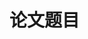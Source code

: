 # 论文题目 {#thesisname .unnumbered}

\thispagestyle{empty}

\begin{flushleft}
\hspace{0.5cm}\makebox[0.18\textwidth][s]{\zihao{4}\songti 中图分类号:}\underline{\makebox[0.2\textwidth][c]{}}
\hspace{1cm}
\hspace{0.5cm}\makebox[0.15\textwidth][s]{\zihao{4}\songti 单位代码:}\underline{\makebox[0.2\textwidth][c]{}}
\vspace{0.2cm}\\
\hspace{0.5cm}\makebox[0.18\textwidth][s]{\zihao{4}\songti 密级:}\underline{\makebox[0.2\textwidth][c]{}}
\end{flushleft}

\vspace{2cm}

\begin{center}
{\heiti\zihao{-1}硕~ 士~ 学~ 位~ 论~ 文}\\
\end{center}

\vspace{1.0cm}

\begin{flushleft}
\hspace{0.5cm}\songti\zihao{4}中文题目:\underline{\makebox[0.75\textwidth][c]{\kaishu\zihao{4} 空间广义线性混合效应模型及其应用}} \\
\vspace{0.3cm}
\hspace{0.5cm}\songti\zihao{4}英文题目:\underline{\makebox[0.75\textwidth][c]{\zihao{4}Spatial Generalized Linear Mixed Models and }}\\
\vspace{0.3cm}
\hspace{2.5cm}\underline{\makebox[0.75\textwidth][c]{\zihao{4}Its Applications}}
\end{flushleft}

\vspace*{2.9cm}

\begin{flushleft}
\hspace{0.5cm}\makebox[0.13\textwidth][s]{\songti\zihao{4}作者}：\underline{\makebox[0.2\textwidth][c]{\kaishu\zihao{4} 黄湘云}}
\hspace{2.3cm}\makebox[0.13\textwidth][s]{\songti\zihao{4}学号}：\underline{\makebox[0.28\textwidth][c]{\kaishu\zihao{4} TSP150701029}}\\
\vspace{0.6cm}

\hspace{0.5cm}\makebox[0.13\textwidth][s]{\songti\zihao{4}学科专业}：\underline{\makebox[0.2\textwidth][c]{\kaishu\zihao{4} 统计学}}
\hspace{2.3cm}\makebox[0.13\textwidth][s]{\songti\zihao{4}研究方向}：\underline{\makebox[0.28\textwidth][c]{\kaishu\zihao{4} 数据分析与统计计算}}\\
\vspace{0.6cm}

\hspace{0.5cm}\makebox[0.13\textwidth][s]{\songti\zihao{4}导师}：\underline{\makebox[0.2\textwidth][c]{\kaishu\zihao{4} 李再兴}}
\hspace{2.3cm}\makebox[0.13\textwidth][s]{\songti\zihao{4}职称}：\underline{\makebox[0.28\textwidth][c]{\kaishu\zihao{4} 教授}}\\
\vspace{0.6cm}

\hspace{0.5cm}\makebox[0.20\textwidth][s]{\songti\zihao{4}论文提交日期}：\underline{\makebox[0.245\textwidth][c]{\kaishu\zihao{4} 2018年~~~月~~~日}}
\hspace{0.1cm}\makebox[0.20\textwidth][s]{\songti\zihao{4}论文答辩日期}：\underline{\makebox[0.245\textwidth][c]{\kaishu\zihao{4} 2018年~~~月~~~日}}\\
\vspace{0.6cm}
\hspace{0.5cm}\makebox[0.20\textwidth][s]{\songti\zihao{4}学位授予日期}：\underline{\makebox[0.245\textwidth][c]{\kaishu\zihao{4} 2018年~~~月~~~日}}\\
\vspace{0.6cm}
\end{flushleft}

\vspace*{1.5cm}

\begin{center}
{\heiti\zihao{4}中国矿业大学(北京)}
\end{center}

\newpage 
\thispagestyle{empty}
\mbox{}
\newpage
